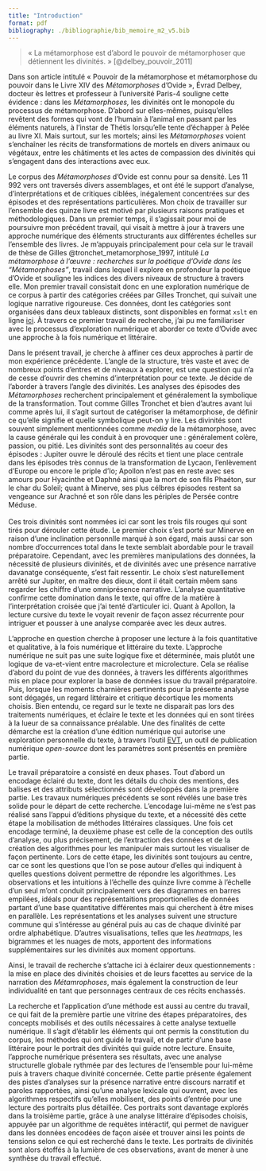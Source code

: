 ```yaml
---
title: "Introduction"
format: pdf
bibliography: ./bibliographie/bib_memoire_m2_v5.bib
---
```


> « La métamorphose est d’abord le pouvoir de métamorphoser que détiennent les divinités. » [@delbey_pouvoir_2011]

Dans son article intitulé « Pouvoir de la métamorphose et métamorphose du pouvoir dans le Livre XIV des *Métamorphoses* d’Ovide », Évrad Delbey, docteur ès lettres et professeur à l'université Paris-4 souligne cette évidence : dans les *Métamorphoses,* les divinités ont le monopole du processus de métamorphose. D'abord sur elles-mêmes, puisqu'elles revêtent des formes qui vont de l'humain à l'animal en passant par les éléments naturels, à l'instar de Thétis lorsqu'elle tente d'échapper à Pelée au livre XI. Mais surtout, sur les mortels; ainsi les *Métamorphoses* voient s'enchaîner les récits de transformations de mortels en divers animaux ou végétaux, entre les châtiments et les actes de compassion des divinités qui s'engagent dans des interactions avec eux.

Le corpus des *Métamorphoses* d'Ovide est connu pour sa densité. Les 11 992 vers ont traversés divers assemblages, et ont été le support d'analyse, d'interprétations et de critiques ciblées, inégalement concentrées sur des épisodes et des représentations particulières. Mon choix de travailler sur l'ensemble des quinze livre est motivé par plusieurs raisons pratiques et méthodologiques. Dans un premier temps, il s'agissait pour moi de poursuivre mon précédent travail, qui visait à mettre à jour à travers une approche numérique des éléments structurants aux différentes échelles sur l'ensemble des livres. Je m'appuyais principalement pour cela sur le travail de thèse de Gilles @tronchet_metamorphose_1997, intitulé *La métamorphose à l'œuvre : recherches sur la poétique d'Ovide dans les "Métamorphoses"*, travail dans lequel il explore en profondeur la poétique d'Ovide et souligne les indices des divers niveaux de structure à travers elle. Mon premier travail consistait donc en une exploration numérique de ce corpus à partir des catégories créées par Gilles Tronchet, qui suivait une logique narrative rigoureuse. Ces données, dont les catégories sont organisées dans deux tableaux distincts, sont disponibles en format `xslt` en ligne [ici](#0). À travers ce premier travail de recherche, j'ai pu me familiariser avec le processus d'exploration numérique et aborder ce texte d'Ovide avec une approche à la fois numérique et littéraire.

Dans le présent travail, je cherche à affiner ces deux approches à partir de mon expérience précédente. L'angle de la structure, très vaste et avec de nombreux points d'entres et de niveaux à explorer, est une question qui n'a de cesse d'ouvrir des chemins d'interprétation pour ce texte. Je décide de l'aborder à travers l'angle des divinités. Les analyses des épisodes des *Métamorphoses* recherchent principalement et généralement la symbolique de la transformation. Tout comme Gilles Tronchet et bien d'autres avant lui comme après lui, il s'agit surtout de catégoriser la métamorphose, de définir ce qu'elle signifie et quelle symbolique peut-on y lire. Les divinités sont souvent simplement mentionnées comme *media* de la métamorphose, avec la cause générale qui les conduit à en provoquer une : généralement colère, passion, ou pitié. Les divinités sont des personnalités au coeur des épisodes : Jupiter ouvre le déroulé des récits et tient une place centrale dans les épisodes très connus de la transformation de Lycaon, l'enlèvement d'Europe ou encore le priple d'Io; Apollon n'est pas en reste avec ses amours pour Hyacinthe et Daphné ainsi que la mort de son fils Phaéton, sur le char du Soleil; quant à Minerve, ses plus célbres épisodes restent sa vengeance sur Arachné et son rôle dans les périples de Persée contre Méduse. \
\
Ces trois divinités sont nommées ici car sont les trois fils rouges qui sont tirés pour dérouler cette étude. Le premier choix s'est porté sur Minerve en raison d'une inclination personnlle marqué à son égard, mais aussi car son nombre d'occurrences total dans le texte semblait abordable pour le travail préparatoire. Cependant, avec les premières manipulations des données, la nécessité de plusieurs divinités, et de divinités avec une présence narrative davanatge conséquente, s'est fait ressentir. Le choix s'est naturellement arrêté sur Jupiter, en maître des dieux, dont il était certain mêem sans regarder les chiffre d'une omniprésence narrative. L'analyse quantitative confirme cette domination dans le texte, qui offre de la matière à l'interprétation croisée que j'ai tenté d'articuler ici. Quant à Apollon, la lecture cursive du texte le voyait revenir de façon assez récurrente pour intriguer et pousser à une analyse comparée avec les deux autres.

L'approche en question cherche à proposer une lecture à la fois quantitative et qualitative, à la fois numérique et littéraire du texte. L'approche numérique ne suit pas une suite logique fixe et déterminée, mais plutôt une logique de va-et-vient entre macrolecture et microlecture. Cela se réalise d'abord du point de vue des données, à travers les différents algorithmes mis en place pour explorer la base de données issue du travail préparatoire. Puis, lorsque les moments charnières pertinents pour la présente analyse sont dégagés, un regard littéraire et critique décortique les moments choisis. Bien entendu, ce regard sur le texte ne disparait pas lors des traitements numériques, et éclaire le texte et les données qui en sont tirées à la lueur de sa connaissance préalable. Une des finalités de cette démarche est la création d'une édition numérique qui autorise une exploration personnelle du texte, à travers l'outil [EVT](https://github.com/evt-project/evt-viewer-angular/wiki), un outil de publication numérique *open-source* dont les paramètres sont présentés en première partie.

Le travail préparatoire a consisté en deux phases. Tout d'abord un encodage éclairé du texte, dont les détails du choix des mentions, des balises et des attributs sélectionnés sont développés dans la première partie. Les travaux numériques précédents se sont révélés une base très solide pour le départ de cette recherche. L'encodage lui-même ne s'est pas réalisé sans l'appui d'éditions physique du texte, et a nécessité dès cette étape la mobilisation de méthodes littéraires classiques. Une fois cet encodage terminé, la deuxième phase est celle de la conception des outils d'analyse, ou plus précisement, de l'extraction des données et de la création des algorithmes pour les manipuler mais surtout les visualiser de façon pertinente. Lors de cette étape, les divinités sont toujours au centre, car ce sont les questions que l'on se pose autour d'elles qui indiquent à quelles questions doivent permettre de répondre les algorithmes. Les observations et les intuitions à l'échelle des quinze livre comme à l'échelle d'un seul m'ont conduit principalement vers des diagrammes en barres empilées, idéals pour des représentaitions proportionelles de données partant d'une base quantitative différentes mais qui cherchent à être mises en parallèle. Les représentations et les analyses suivent une structure commune qui s'intéresse au général puis au cas de chaque divinité par ordre alphabétique. D'autres visualisations, telles que les *heatmaps*, les bigrammes et les nuages de mots, apportent des informations supplémentaires sur les divinités aux moment opportuns.

Ainsi, le travail de recherche s'attache ici à éclairer deux questionnements : la mise en place des divinités choisies et de leurs facettes au service de la narration des *Métamrophoses*, mais également la construction de leur individualité en tant que personnages centraux de ces récits enchassés.

La recherche et l'application d'une méthode est aussi au centre du travail, ce qui fait de la première partie une vitrine des étapes préparatoires, des concepts mobilisés et des outils nécessaires à cette analyse textuelle numérique. Il s'agit d'établir les éléments qui ont permis la constitution du corpus, les méthodes qui ont guidé le travail, et de partir d'une base littéraire pour le portrait des divinités qui guide notre lecture. Ensuite, l'approche numérique présentera ses résultats, avec une analyse structurelle globale rythmée par des lectures de l'ensemble pour lui-même puis à travers chaque divinité concernée. Cette partie présente également des pistes d'analyses sur la présence narrative entre discours narratif et paroles rapportées, ainsi qu'une analyse lexicale qui ouvrent, avec les algorithmes respectifs qu'elles mobilisent, des points d'entrée pour une lecture des portraits plus détaillée. Ces portraits sont davantage explorés dans la troisième partie, grâce à une analyse littéraire d'épisodes choisis, appuyée par un algorithme de requêtes intéractif, qui permet de naviguer dans les données encodées de façon aisée et trouver ainsi les points de tensions selon ce qui est recherché dans le texte. Les portraits de divinités sont alors étoffés à la lumière de ces observations, avant de mener à une synthèse du travail effectué.
